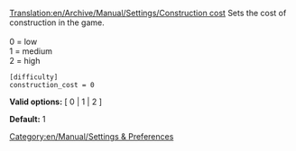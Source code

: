 [[Translation:en/Archive/Manual/Settings/Construction cost]]
Sets the cost of construction in the game.<br><br>
0 = low<br>
1 = medium<br>
2 = high<br>

<pre>
[difficulty]
construction_cost = 0
</pre>

'''Valid options:''' [ 0 | 1 | 2 ]

'''Default:''' 1


[[Category:en/Manual/Settings & Preferences]]